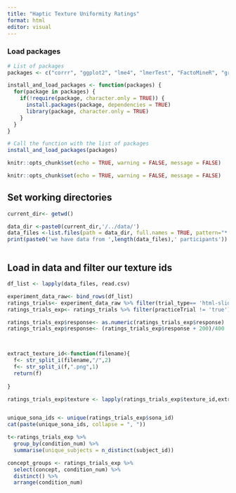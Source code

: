 ```yaml
---
title: "Haptic Texture Uniformity Ratings"
format: html
editor: visual
---
```


### Load packages

```r
# List of packages
packages <- c("corrr", "ggplot2", "lme4", "lmerTest", "FactoMineR", "grid","png","cowplot","magick", "ggimage","dplyr","tidyverse","knitr")


```

```r

install_and_load_packages <- function(packages) {
  for(package in packages) {
    if(!require(package, character.only = TRUE)) {
      install.packages(package, dependencies = TRUE)
      library(package, character.only = TRUE)
    }
  }
}

# Call the function with the list of packages
install_and_load_packages(packages)

```

```r
knitr::opts_chunk$set(echo = TRUE, warning = FALSE, message = FALSE)
```

```r
knitr::opts_chunk$set(echo = TRUE, warning = FALSE, message = FALSE)

```

## Set working directories

```r
current_dir<- getwd()

data_dir <-paste0(current_dir,'/../data/')
data_files <-list.files(path = data_dir, full.names = TRUE, pattern="*.csv")
print(paste0('we have data from ',length(data_files),' participants'))



```

## Load in data and filter our texture ids

```r

df_list <- lapply(data_files, read.csv)

experiment_data_raw<- bind_rows(df_list)
ratings_trials<- experiment_data_raw %>% filter(trial_type== 'html-slider-response')
ratings_trials_exp<- ratings_trials %>% filter(practiceTrial != 'true')

ratings_trials_exp$response<- as.numeric(ratings_trials_exp$response)
ratings_trials_exp$response<- (ratings_trials_exp$response + 200)/400



extract_texture_id<-function(filename){
  f<- str_split_i(filename,"/",2)
  f<- str_split_i(f,".png",1)
  return(f)
  
}

ratings_trials_exp$texture <- lapply(ratings_trials_exp$texture_id,extract_texture_id)


unique_sona_ids <- unique(ratings_trials_exp$sona_id)
cat(paste(unique_sona_ids, collapse = ", "))
```

```r
t<-ratings_trials_exp %>%
  group_by(condition_num) %>%
  summarise(unique_subjects = n_distinct(subject_id))

concept_groups <- ratings_trials_exp %>% 
  select(concept, condition_num) %>% 
  distinct() %>% 
  arrange(condition_num)
```

